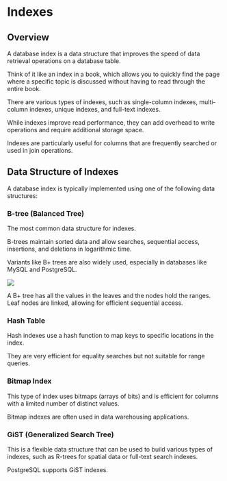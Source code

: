# Indexes

## Overview

A database index is a data structure that improves the speed of data retrieval operations on a database table.

Think of it like an index in a book, which allows you to quickly find the page where a specific topic is discussed without having to read through the entire book.

There are various types of indexes, such as single-column indexes, multi-column indexes, unique indexes, and full-text indexes.

While indexes improve read performance, they can add overhead to write operations and require additional storage space.

Indexes are particularly useful for columns that are frequently searched or used in join operations.


## Data Structure of Indexes

A database index is typically implemented using one of the following data structures:

### B-tree (Balanced Tree)

The most common data structure for indexes.

B-trees maintain sorted data and allow searches, sequential access, insertions, and deletions in logarithmic time.

Variants like B+ trees are also widely used, especially in databases like MySQL and PostgreSQL.

![](./indexes/bptree.drawio.svg)

A B+ tree has all the values in the leaves and the nodes hold the ranges. Leaf nodes are linked, allowing for efficient sequential access.


### Hash Table

Hash indexes use a hash function to map keys to specific locations in the index. 

They are very efficient for equality searches but not suitable for range queries. 


### Bitmap Index

This type of index uses bitmaps (arrays of bits) and is efficient for columns with a limited number of distinct values.

Bitmap indexes are often used in data warehousing applications.


### GiST (Generalized Search Tree)

This is a flexible data structure that can be used to build various types of indexes, such as R-trees for spatial data or full-text search indexes. 

PostgreSQL supports GiST indexes.
